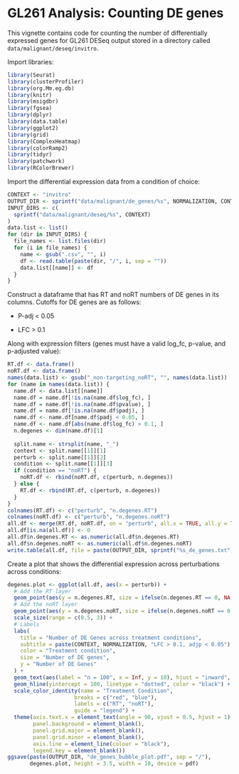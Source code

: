 # GL261 Analysis: Counting DE genes

This vignette contains code for counting the number of differentially expressed genes for GL261 DESeq output stored in a directory called `data/malignant/deseq/invitro`.

Import libraries:

```r
library(Seurat)
library(clusterProfiler)
library(org.Mm.eg.db)
library(knitr)
library(msigdbr)
library(fgsea)
library(dplyr)
library(data.table)
library(ggplot2)
library(grid)
library(ComplexHeatmap)
library(colorRamp2)
library(tidyr)
library(patchwork)
library(RColorBrewer)
```

Import the differential expression data from a condition of choice:

```r
CONTEXT <- "invitro"
OUTPUT_DIR <- sprintf("data/malignant/de_genes/%s", NORMALIZATION, CONTEXT)
INPUT_DIRS <- c(
  sprintf("data/malignant/deseq/%s", CONTEXT)
)
data.list <- list()
for (dir in INPUT_DIRS) {
  file_names <- list.files(dir)
  for (i in file_names) {
    name <- gsub(".csv", "", i)
    df <- read.table(paste(dir, "/", i, sep = ""))
    data.list[[name]] <- df
  }
}
```

Construct a dataframe that has RT and noRT numbers of DE genes in its columns. Cutoffs for DE genes are as follows:

-   P-adj \< 0.05

-   LFC \> 0.1

Along with expression filters (genes must have a valid log_fc, p-value, and p-adjusted value):

```r
RT.df <- data.frame()
noRT.df <- data.frame()
names(data.list) <- gsub("_non-targeting_noRT", "", names(data.list))
for (name in names(data.list)) {
  name.df <- data.list[[name]]
  name.df = name.df[!is.na(name.df$log_fc), ]
  name.df = name.df[!is.na(name.df$pvalue), ]
  name.df = name.df[!is.na(name.df$padj), ]
  name.df <- name.df[name.df$padj < 0.05, ]
  name.df <- name.df[abs(name.df$log_fc) > 0.1, ]
  n.degenes <- dim(name.df)[1]
  
  split.name <- strsplit(name, "_")
  context <- split.name[[1]][1]
  perturb <- split.name[[1]][2]
  condition <- split.name[[1]][3]
  if (condition == "noRT") {
    noRT.df <- rbind(noRT.df, c(perturb, n.degenes))
  } else {
    RT.df <- rbind(RT.df, c(perturb, n.degenes))
  }
}
colnames(RT.df) <- c("perturb", "n.degenes.RT")
colnames(noRT.df) <- c("perturb", "n.degenes.noRT")
all.df <- merge(RT.df, noRT.df, on = "perturb", all.x = TRUE, all.y = TRUE)
all.df[is.na(all.df)] <- 0
all.df$n.degenes.RT <- as.numeric(all.df$n.degenes.RT)
all.df$n.degenes.noRT <- as.numeric(all.df$n.degenes.noRT)
write.table(all.df, file = paste(OUTPUT_DIR, sprintf("%s_de_genes.txt", CONTEXT), sep = "/"), row.names = FALSE, quote = FALSE)
```

Create a plot that shows the differential expression across perturbations across conditions:

```r
degenes.plot <- ggplot(all.df, aes(x = perturb)) +
  # Add the RT layer
  geom_point(aes(y = n.degenes.RT, size = ifelse(n.degenes.RT == 0, NA, n.degenes.RT)), color = "red", alpha = 0.5) +
  # Add the noRT layer
  geom_point(aes(y = n.degenes.noRT, size = ifelse(n.degenes.noRT == 0, NA, n.degenes.noRT)), color = "blue", alpha = 0.5) +
  scale_size(range = c(0.5, 3)) +
  # Labels
  labs(
    title = "Number of DE Genes across treatment conditions",
    subtitle = paste(CONTEXT, NORMALIZATION, "LFC > 0.1, adjp < 0.05"),
    color = "Treatment condition",
    size = "Number of DE genes",
    y = "Number of DE Genes"
  ) + 
  geom_text(aes(label = "n = 100", x = Inf, y = 10), hjust = "inward", vjust = -1) +
  geom_hline(yintercept = 100, linetype = "dotted", color = "black") +
  scale_color_identity(name = "Treatment Condition", 
                     breaks = c("red", "blue"), 
                     labels = c("RT", "noRT"), 
                     guide = "legend") +
  theme(axis.text.x = element_text(angle = 90, vjust = 0.5, hjust = 1),
        panel.background = element_blank(),
        panel.grid.major = element_blank(),
        panel.grid.minor = element_blank(),
        axis.line = element_line(colour = "black"),
        legend.key = element_blank())
ggsave(paste(OUTPUT_DIR, "de_genes_bubble_plot.pdf", sep = "/"),
       degenes.plot, height = 3.5, width = 10, device = pdf)
```
